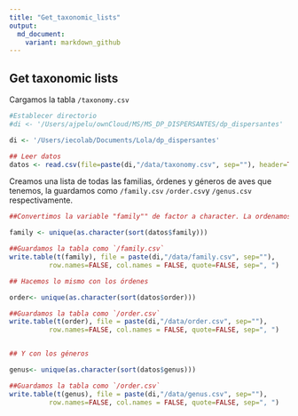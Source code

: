 ```yaml
---
title: "Get_taxonomic_lists"
output:
  md_document:
    variant: markdown_github
---
```

## Get taxonomic lists

Cargamos la tabla `/taxonomy.csv`

```r
#Establecer directorio 
#di <- '/Users/ajpelu/ownCloud/MS/MS_DP_DISPERSANTES/dp_dispersantes'

di <- '/Users/iecolab/Documents/Lola/dp_dispersantes'

## Leer datos
datos <- read.csv(file=paste(di,"/data/taxonomy.csv", sep=""), header=TRUE, sep=",")
```

Creamos una lista de todas las familias, órdenes y géneros de aves que tenemos, la guardamos como `/family.csv` `/order.csv`y `/genus.csv` respectivamente.

```r

##Convertimos la variable "family"" de factor a character. La ordenamos.

family <- unique(as.character(sort(datos$family)))

##Guardamos la tabla como `/family.csv`
write.table(t(family), file = paste(di,"/data/family.csv", sep=""), 
          row.names=FALSE, col.names = FALSE, quote=FALSE, sep=", ")

## Hacemos lo mismo con los órdenes

order<- unique(as.character(sort(datos$order)))

##Guardamos la tabla como `/order.csv`
write.table(t(order), file = paste(di,"/data/order.csv", sep=""), 
          row.names=FALSE, col.names = FALSE, quote=FALSE, sep=", ")


## Y con los géneros

genus<- unique(as.character(sort(datos$genus)))

##Guardamos la tabla como `/order.csv`
write.table(t(genus), file = paste(di,"/data/genus.csv", sep=""), 
          row.names=FALSE, col.names = FALSE, quote=FALSE, sep=", ")
```